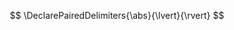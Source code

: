 
::: {.hidden}

\providecommand*{\data}{\se{\green data}}
\providecommand*{\predictor}{\se{\green predictor}}
\providecommand*{\yD}{\se{\yellow D}}
\providecommand*{\yA}{{\yellow A}}
\providecommand*{\yB}{{\yellow B}}
\providecommand*{\yC}{{\yellow C}}
\providecommand*{\dise}{\mathit{\red disease}}
\providecommand*{\yy}{{\red\cat{yes}}}
\providecommand*{\yn}{{\red\cat{no}}}
\providecommand*{\yr}{\,\mathrm{yr}}

\providecommand*{\income}{\mathit{\red income}}
\providecommand*{\yl}{{\red\cat{<=50K}}}
\providecommand*{\yh}{{\red\cat{>50K}}}

\providecommand*{\uu}{\mathrm{U}}
\providecommand*{\uf}{\mathrm{u}}
\providecommand*{\um}{\boldsymbol{\blue U}}
\providecommand*{\Pm}{\boldsymbol{\green P}}

<!-- \providecommand*{\pbest}{p_{\textrm{b}}} -->
\providecommand*{\pbest}{p^{+}}
<!-- \providecommand*{\pworst}{p_{\textrm{w}}} -->
\providecommand*{\pworst}{p^{-}}

\providecommand*{\ry}{{\red y}}
\providecommand*{\bu}{{\blue u}}

$$
\DeclarePairedDelimiters{\abs}{\lvert}{\rvert}
$$

:::
